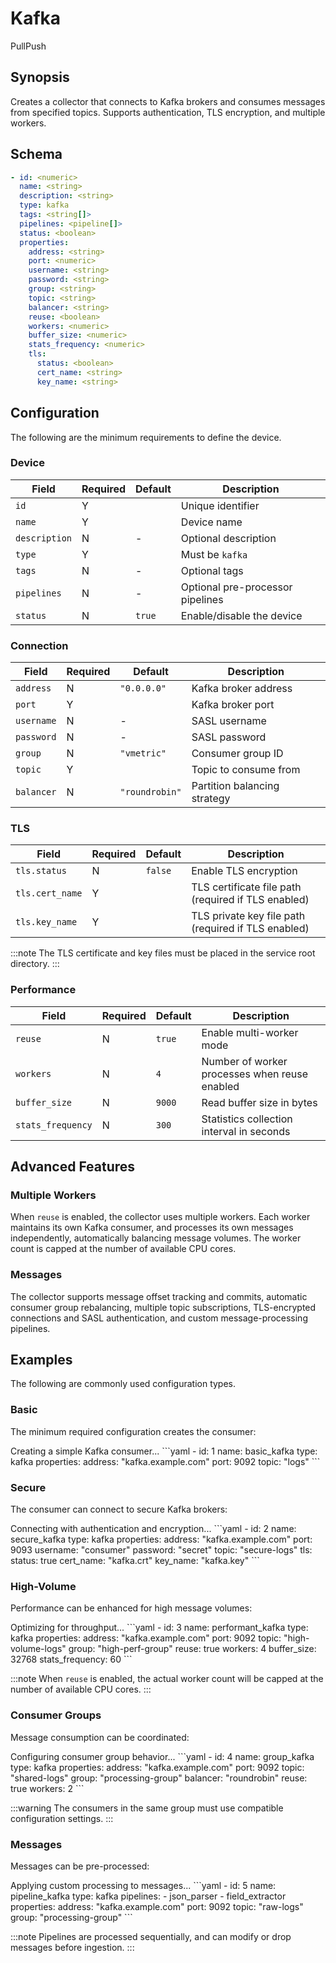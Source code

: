 # Kafka

<span class="theme-doc-version-badge badge badge--secondary">Pull</span><span class="theme-doc-version-badge badge badge--secondary">Push</span>

## Synopsis

Creates a collector that connects to Kafka brokers and consumes messages from specified topics. Supports authentication, TLS encryption, and multiple workers.

## Schema

```yaml
- id: <numeric>
  name: <string>
  description: <string>
  type: kafka
  tags: <string[]>
  pipelines: <pipeline[]>
  status: <boolean>
  properties:
    address: <string>
    port: <numeric>
    username: <string>
    password: <string>
    group: <string>
    topic: <string>
    balancer: <string>
    reuse: <boolean>
    workers: <numeric>
    buffer_size: <numeric>
    stats_frequency: <numeric>
    tls:
      status: <boolean>
      cert_name: <string>
      key_name: <string>
```

## Configuration

The following are the minimum requirements to define the device.

### Device

|Field|Required|Default|Description|
|---|---|---|---|
|`id`|Y||Unique identifier|
|`name`|Y||Device name|
|`description`|N|-|Optional description|
|`type`|Y||Must be `kafka`|
|`tags`|N|-|Optional tags|
|`pipelines`|N|-|Optional pre-processor pipelines|
|`status`|N|`true`|Enable/disable the device|

### Connection

|Field|Required|Default|Description|
|---|---|---|---|
|`address`|N|`"0.0.0.0"`|Kafka broker address|
|`port`|Y||Kafka broker port|
|`username`|N|-|SASL username|
|`password`|N|-|SASL password|
|`group`|N|`"vmetric"`|Consumer group ID|
|`topic`|Y||Topic to consume from|
|`balancer`|N|`"roundrobin"`|Partition balancing strategy|

### TLS

|Field|Required|Default|Description|
|---|---|---|---|
|`tls.status`|N|`false`|Enable TLS encryption|
|`tls.cert_name`|Y||TLS certificate file path (required if TLS enabled)|
|`tls.key_name`|Y||TLS private key file path (required if TLS enabled)|

:::note
The TLS certificate and key files must be placed in the service root directory.
:::

### Performance

|Field|Required|Default|Description|
|---|---|---|---|
|`reuse`|N|`true`|Enable multi-worker mode|
|`workers`|N|`4`|Number of worker processes when reuse enabled|
|`buffer_size`|N|`9000`|Read buffer size in bytes|
|`stats_frequency`|N|`300`|Statistics collection interval in seconds|

## Advanced Features

### Multiple Workers

When `reuse` is enabled, the collector uses multiple workers. Each worker maintains its own Kafka consumer, and processes its own messages independently, automatically balancing message volumes. The worker count is capped at the number of available CPU cores.

### Messages

The collector supports message offset tracking and commits, automatic consumer group rebalancing, multiple topic subscriptions, TLS-encrypted connections and SASL authentication, and custom message-processing pipelines.

## Examples

The following are commonly used configuration types.

### Basic

The minimum required configuration creates the consumer:

<ExampleGrid>
  <CommentCol>
    Creating a simple Kafka consumer...
  </CommentCol>
  <CodeCol>
    ```yaml
    - id: 1
      name: basic_kafka
      type: kafka
      properties:
        address: "kafka.example.com"
        port: 9092
        topic: "logs"
    ```
  </CodeCol>
</ExampleGrid>

### Secure

The consumer can connect to secure Kafka brokers:

<ExampleGrid>
  <CommentCol>
    Connecting with authentication and encryption...
  </CommentCol>
  <CodeCol>
    ```yaml
    - id: 2
      name: secure_kafka
      type: kafka
      properties:
        address: "kafka.example.com"
        port: 9093
        username: "consumer"
        password: "secret"
        topic: "secure-logs"
        tls:
          status: true
          cert_name: "kafka.crt"
          key_name: "kafka.key"
    ```
  </CodeCol>
</ExampleGrid>

### High-Volume

Performance can be enhanced for high message volumes:

<ExampleGrid>
  <CommentCol>
    Optimizing for throughput...
  </CommentCol>
  <CodeCol>
    ```yaml
    - id: 3
      name: performant_kafka
      type: kafka
      properties:
        address: "kafka.example.com"
        port: 9092
        topic: "high-volume-logs"
        group: "high-perf-group"
        reuse: true
        workers: 4
        buffer_size: 32768
        stats_frequency: 60
    ```
  </CodeCol>
</ExampleGrid>

:::note
When `reuse` is enabled, the actual worker count will be capped at the number of available CPU cores.
:::

### Consumer Groups

Message consumption can be coordinated:

<ExampleGrid>
  <CommentCol>
    Configuring consumer group behavior...
  </CommentCol>
  <CodeCol>
    ```yaml
    - id: 4
      name: group_kafka
      type: kafka
      properties:
        address: "kafka.example.com"
        port: 9092
        topic: "shared-logs"
        group: "processing-group"
        balancer: "roundrobin"
        reuse: true
        workers: 2
    ```
  </CodeCol>
</ExampleGrid>

:::warning
The consumers in the same group must use compatible configuration settings.
:::

### Messages

Messages can be pre-processed:

<ExampleGrid>
  <CommentCol>
    Applying custom processing to messages...
  </CommentCol>
  <CodeCol>
    ```yaml
    - id: 5
      name: pipeline_kafka
      type: kafka
      pipelines:
        - json_parser
        - field_extractor
      properties:
        address: "kafka.example.com"
        port: 9092
        topic: "raw-logs"
        group: "processing-group"
    ```
  </CodeCol>
</ExampleGrid>

:::note
Pipelines are processed sequentially, and can modify or drop messages before ingestion.
:::
